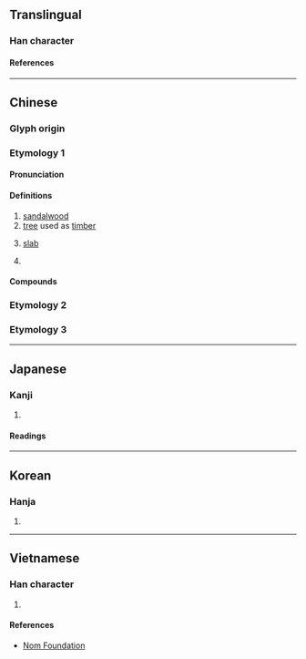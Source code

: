 {{character info}}
==Translingual==

===Han character===
{{Han char|rn=75|rad=木|as=04|sn=8|four=40927|canj=DYHS|ids=⿰木方}}

====References====
{{Han ref|kx=0515.020|dkj=14532|dj=0903.020|hdz=21174.040|uh=678B}}

----

==Chinese==
{{zh-forms}}

===Glyph origin===
{{Han etym}}
{{Han compound|木|方|ls=psc|t1=tree|c1=s|c2=p}}

===Etymology 1===

====Pronunciation====
{{zh-pron
|m=fāng
|c=fong1
|h=pfs=piông;gd=biong1
|mn=pang
|mc=y
|oc=y
|ma=
|cat=n,cls
}}

====Definitions====
{{zh-hanzi}}

# [[sandalwood]]
# [[tree]] used as [[timber]]
# {{lb|zh|Min Nan}} [[slab]]
# {{lb|zh|Min Nan}} {{zh-classifier|[[piece]]s of [[object]]}}

====Compounds====
{{zh-der|枋山鄉|枋子|榆枋|枋寮鄉|枋頭|枋寮|枋山|壽枋|紙枋:chóa-pang;Min Nan}}

===Etymology 2===
{{zh-see|舫|o|[[bamboo]] [[raft]]}}

===Etymology 3===
{{zh-see|柄|o|[[handle]] of [[implement]]s; [[authority]]; [[classifier]] of [[weapon]]}}

----

==Japanese==

===Kanji===
{{ja-kanji|grade=|rs=木04}}

# {{rfdef|ja|sort=木04}}

====Readings====
{{ja-readings
|goon=ひょう, ほう
|kanon=へい, ほう
|kun=まゆみ, ふしずけ, いかだ
}}

----

==Korean==

===Hanja===
{{ko-hanja|방}}

# {{rfdef|ko|sort=木04}}

----

==Vietnamese==

===Han character===
{{vi-readings|rs=木04|reading=phương}}

# {{rfdef|vi|sort=木04}}

====References====
* [http://nomfoundation.org/common/nom_details.php?codepoint=678b Nom Foundation]